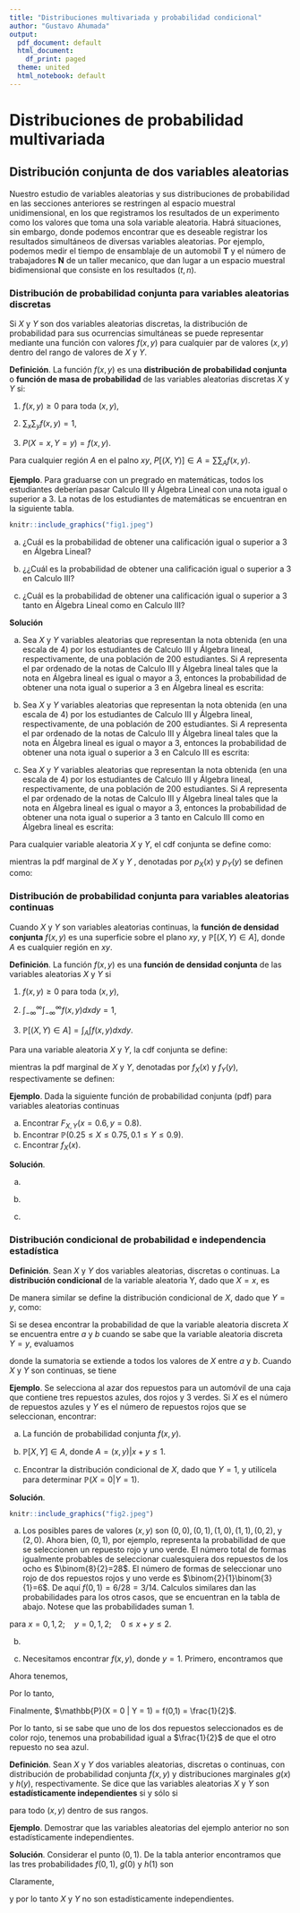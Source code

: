 ```yaml
---
title: "Distribuciones multivariada y probabilidad condicional"
author: "Gustavo Ahumada"
output:
  pdf_document: default
  html_document:
    df_print: paged
  theme: united
  html_notebook: default
---
```


# Distribuciones de probabilidad multivariada


## Distribución conjunta de dos variables aleatorias
Nuestro estudio de variables aleatorias y sus distribuciones de probabilidad en las secciones anteriores se restringen al espacio muestral unidimensional, en los que registramos los resultados de un experimento como los valores que toma una sola variable aleatoria. Habrá situaciones, sin embargo, donde podemos encontrar que es deseable registrar los resultados simultáneos de diversas variables aleatorias. Por ejemplo, podemos medir el tiempo de ensamblaje de un automobil **T** y el número de trabajadores **N** de un taller mecanico, que dan lugar a un espacio muestral bidimensional que consiste en los resultados $(t,n)$. 

### Distribución de probabilidad conjunta para variables aleatorias discretas

Si $X$ y $Y$ son dos variables aleatorias discretas, la distribución de probabilidad para sus ocurrencias simultáneas se puede representar mediante una función con valores $f(x,y)$ para cualquier par de valores $(x,y)$ dentro del rango de valores de $X$ y $Y$.

**Definición**. La función $f(x,y)$ es una **distribución de probabilidad conjunta** o **función de masa de probabilidad** de las variables aleatorias discretas $X$ y $Y$ si:

1. $f(x,y)	\geq 0$ para toda $(x,y)$,

2. $\sum_{x}\sum_{y}f(x,y) = 1$,

3. $P(X = x, Y = y) = f(x,y)$.

Para cualquier región $A$ en el palno $xy$, $P[(X,Y)] \in A = \sum\sum_{A}f(x,y)$.


**Ejemplo**. Para graduarse con un pregrado en matemáticas, todos los estudiantes deberían pasar Calculo III y Álgebra Lineal con una nota igual o superior a $3$. La notas de los estudiantes de matemáticas se encuentran en la siguiente tabla.


```r
knitr::include_graphics("fig1.jpeg")
```


a. ¿Cuál es la probabilidad de obtener una calificación igual o superior a 3 en Álgebra Lineal?

b. ¿¿Cuál es la probabilidad de obtener una calificación igual o superior a 3 en Calculo III?

c. ¿Cuál es la probabilidad de obtener una calificación igual o superior a 3 tanto en Álgebra Lineal como en Calculo III?


**Solución**

a. Sea $X$ y $Y$ variables aleatorias que representan la nota obtenida (en una escala de 4) por los estudiantes de Calculo III y Álgebra lineal, respectivamente, de una población de 200 estudiantes. Si *A* representa el par ordenado de la notas de Calculo III y Álgebra lineal tales que la nota en Álgebra lineal es igual o mayor a $3$, entonces la probabilidad de obtener una nota igual o superior a $3$ en Álgebra lineal es escrita:

\begin{equation}
\mathbb{P}[(X,Y), \in A] = \sum_{(x,y) \in A}\sum pX,Y(x,y) = \frac{2+5+7+13+85+33}{200} = \frac{145}{200}.  \nonumber
\end{equation}

b. Sea $X$ y $Y$ variables aleatorias que representan la nota obtenida (en una escala de 4) por los estudiantes de Calculo III y Álgebra lineal, respectivamente, de una población de 200 estudiantes. Si *A* representa el par ordenado de la notas de Calculo III y Álgebra lineal tales que la nota en Álgebra lineal es igual o mayor a $3$, entonces la probabilidad de obtener una nota igual o superior a $3$ en Calculo III es escrita:

\begin{equation}
\mathbb{P}[(X,Y), \in A] = \sum_{(x,y) \in A}\sum pX,Y(x,y) = \frac{2+13+6+5+85+40}{200} = \frac{151}{200}.  \nonumber
\end{equation}

c. Sea $X$ y $Y$ variables aleatorias que representan la nota obtenida (en una escala de 4) por los estudiantes de Calculo III y Álgebra lineal, respectivamente, de una población de 200 estudiantes. Si *A* representa el par ordenado de la notas de Calculo III y Álgebra lineal tales que la nota en Álgebra lineal es igual o mayor a $3$, entonces la probabilidad de obtener una nota igual o superior a $3$ tanto en Calculo III como en Álgebra lineal es escrita:

\begin{equation}
\mathbb{P}[(X,Y), \in A] = \sum_{(x,y) \in A}\sum pX,Y(x,y) = \frac{2+5+13+85}{200} = \frac{105}{200}.  \nonumber
\end{equation}

Para cualquier variable aleatoria $X$ y $Y$, el cdf conjunta se define como:

\begin{equation}
F_{X,Y}(x,y) = \mathbb{P}(X \leq x, Y \leq y),  \nonumber
\end{equation}

mientras la pdf marginal de $X$ y $Y$ , denotadas por $p_{X}(x)$ y $p_{Y}(y)$ se definen como:

\begin{equation}
p_{X}(x) = \sum_{y} p_{X,Y}(x,y)  \nonumber
\end{equation}

\begin{equation}
p_{Y}(y) = \sum_{y} p_{X,Y}(x,y).  \nonumber
\end{equation}


### Distribución de probabilidad conjunta para variables aleatorias continuas

Cuando $X$ y $Y$ son variables aleatorias continuas, la **función de densidad conjunta** $f(x,y)$ es una superficie sobre el plano $xy$, y $\mathbb{P}[(X,Y) \in A]$, donde $A$ es cualquier región en $xy$.

**Definición**. La función $f(x,y)$ es una **función de densidad conjunta** de las variables aleatorias $X$ y $Y$ si

1. $f(x,y)	\geq 0$ para toda $(x,y)$,

2. $\int^{\infty}_{-\infty}\int^{\infty}_{-\infty}f(x,y) dxdy= 1$,

3. $\mathbb{P}[(X,Y) \in A] = \int_{A}\int f(x,y) dxdy$.

Para una variable aleatoria $X$ y $Y$, la cdf conjunta se define:

\begin{equation}
F_{X,Y}(x,y) = \int^{x}_{-\infty}\int^{y}_{-\infty}f(x,y)dxdy, -\infty < x < \infty, -\infty < y < \infty,   \nonumber
\end{equation}

mientras la pdf marginal de $X$ y $Y$, denotadas por $f_{X}(x)$ y $f_{Y}(y)$, respectivamente se definen:

\begin{equation}
f_{X}(x) = \int^{\infty}_{-\infty}f_{X,Y}(x,y)dy, -\infty < x < \infty, -\infty < y < \infty,   \nonumber
\end{equation}

\begin{equation}
f_{Y}(y) = \int^{\infty}_{-\infty}f_{X,Y}(x,y)dx, -\infty < y < \infty, -\infty < y < \infty,   \nonumber
\end{equation}

 
**Ejemplo**. Dada la siguiente función de probabilidad conjunta (pdf) para variables aleatorias continuas

\begin{equation} 
f_{X,Y}(x,y) = \left \{ \begin{matrix} 1 & \mbox{si} \quad \quad 0 \leq x \leq 1, 0 \leq y \leq 1, \\ 0 & \mbox{en otros casos.}\end{matrix}\right. \nonumber
\end{equation}

a. Encontrar $F_{X,Y}(x=0.6, y= 0.8)$.
b. Encontrar $\mathbb{P}(0.25 \leq X \leq 0.75, 0.1 \leq Y \leq 0.9)$.
c. Encontrar $f_{X}(x)$.

**Solución**.

a. 
\begin{equation} 
F_{X,Y}(x=0.6, y= 0.8) =  \int^{0.6}_{0}\int^{0.8}_{0}f_{X,Y}(x,y) dxdy = \int^{0.6}_{0}\int^{0.8}_{0}1 dxdy = \int^{0.6}_{0} 0.8 dx = 0.48.  \nonumber
\end{equation}

b. 
\begin{equation} 
\mathbb{P}(0.25 \leq X \leq 0.75, 0.1 \leq Y \leq 0.9) = \int^{0.75}_{0.25}\int^{0.9}_{0.1}f_{X,Y}(x,y) dxdy = \int^{0.75}_{0.25}\int^{0.9}_{0.1} 1 dxdy = \int^{0.75}_{0.25}0.8dx = 0.40.    \nonumber
\end{equation}

c. 
\begin{equation} 
f_{X}(x) = \int^{1}_{0}f_{X,Y}(x,y) dy = 1, \quad 0 \leq x \leq 1    \nonumber
\end{equation}


### Distribución condicional de probabilidad e independencia estadística

**Definición**. Sean $X$ y $Y$ dos variables aleatorias, discretas o continuas. La **distribución condicional**  de la variable aleatoria Y, dado que $X=x$, es 
\begin{equation} 
f(y|x) = \frac{f(x,y)}{g(x)}, \quad g(x)>0.   \nonumber
\end{equation}

De manera similar se define la distribución condicional de $X$, dado que $Y = y$, como:

\begin{equation} 
f(x|y) = \frac{f(x,y)}{h(y)}, \quad h(y)>0.   \nonumber
\end{equation}

Si se desea encontrar la probabilidad de que la variable aleatoria discreta $X$ se encuentra entre $a$ y $b$ cuando se sabe que la variable aleatoria discreta $Y = y$, evaluamos

\begin{equation} 
P(a < X < b | Y = y) = \sum_{x}f(x|y),   \nonumber
\end{equation}

donde la sumatoria se extiende a todos los valores de $X$ entre $a$ y $b$. Cuando $X$ y $Y$ son continuas, se tiene

\begin{equation} 
P(a < X < b | Y = y) = \int^{b}_{a}f(x|y)dx.   \nonumber
\end{equation}


**Ejemplo**. Se selecciona al azar dos repuestos para un automóvil de una caja que contiene tres repuestos azules, dos rojos y 3 verdes. Si $X$ es el número de repuestos azules y $Y$ es el número de repuestos rojos que se seleccionan, encontrar:


a. La función de probabilidad conjunta $f(x,y)$.

b. $\mathbb{P}[X,Y] \in A$, donde $A = {(x,y)| x+y \leq 1}$.

c. Encontrar la distribución condicional de $X$, dado que $Y=1$, y utilícela para determinar $\mathbb{P}(X = 0 | Y = 1)$.

**Solución**.

```r
knitr::include_graphics("fig2.jpeg")
```

a. Los posibles pares de valores $(x,y)$ son $(0,0),(0,1),(1,0),(1,1),(0,2),$ y $(2,0)$. Ahora bien, $(0,1)$, por ejemplo, representa la probabilidad de que se seleccionen un repuesto rojo y uno verde. El número total de formas igualmente probables de seleccionar cualesquiera dos repuestos de los ocho es $\binom{8}{2}=28$. El número de formas de seleccionar uno rojo de dos repuestos rojos y uno verde es $\binom{2}{1}\binom{3}{1}=6$. De aquí $f(0,1)=6/28=3/14$. Calculos similares dan las probabilidades para los otros casos,  que se encuentran en la tabla de abajo. Notese que las probabilidades suman 1.

\begin{equation} 
f(x,y) = \frac{\binom{3}{x}\binom{2}{y}\binom{3}{2-x-y}}{\binom{8}{2}},  \nonumber
\end{equation}

para $x=0,1,2; \quad y = 0,1,2; \quad 0 \leq x+y \leq 2$.

b. 
\begin{equation} 
\begin{split}
f(x,y) = \mathbb{P}[(X,Y) \in A] & =  P(X+Y \leq 1)  \\ 
& = f(0,0) + f(0,1) + f(1,0) \\
& = \frac{3}{28} + \frac{3}{14} + \frac{9}{28} \\
& = \frac{9}{14}. \nonumber
\end{split}
\end{equation}

c. Necesitamos encontrar $f(x,y)$, donde $y=1$. Primero, encontramos que 
\begin{equation} 
h(1) = \sum^{2}_{x=0}f(x,1) = \frac{3}{14} + \frac{3}{14} + 0 = \frac{3}{7}. \nonumber
\end{equation}

Ahora tenemos,

\begin{equation} 
f(x|1) = \frac{f(x,1)}{h(1)} = \frac{7}{3}f(x,1), \quad x = 0,1,2. \nonumber
\end{equation}

Por lo tanto,

\begin{equation} 
\begin{split}
f(0|1) & = \frac{7}{3}f(0,1) =  \binom{7}{3}\binom{3}{14} = \frac{1}{2}, \\ 
f(1|1) & = \frac{7}{3}f(1,1) =  \binom{7}{3}\binom{3}{14} = \frac{1}{2}, \\ 
f(2|1) & = \frac{7}{3}f(2,1) =  \binom{7}{3}(0) = 0 \nonumber
\end{split}
\end{equation}

\begin{center}
\begin{tabular}{ c| c| c| c| }
 x & 0 & 1 & 2 \\ 
 \hline
 f(x) & $\frac{1}{2}$ & $\frac{1}{2}$ & 0 
\end{tabular}
\end{center}

Finalmente,
$\mathbb{P}(X = 0 | Y = 1) = f(0,1) = \frac{1}{2}$.

Por lo tanto, si se sabe que uno de los dos repuestos seleccionados es de color rojo, tenemos una probabilidad igual a $\frac{1}{2}$ de que el otro repuesto no sea azul.


**Definición**. Sean $X$ y $Y$ dos variables aleatorias, discretas o continuas, con distribución de probabilidad conjunta $f(x,y)$ y distribuciones marginales $g(x)$ y $h(y)$, respectivamente. Se dice que las variables aleatorias $X$ y $Y$ son **estadísticamente independientes** si y sólo si

\begin{equation} 
f(x,y) = g(x)h(y) \nonumber
\end{equation}

para todo $(x,y)$ dentro de sus rangos.

**Ejemplo**. Demostrar que las variables aleatorias del ejemplo anterior no son estadísticamente independientes.

**Solución**. Considerar el punto $(0,1)$. De la tabla anterior encontramos que las tres probabilidades $f(0,1)$, $g(0)$ y $h(1)$ son 

\begin{equation} 
\begin{split}
f(0,1) & = \frac{3}{4},  \\ 
g(0) & = \sum^{2}_{y=0}f(0,y) = \frac{3}{28} + \frac{3}{14} + \frac{1}{28} = \frac{5}{14}, \\ 
h(1) & = \sum^{2}_{x=0}f(x,1) = \frac{3}{14} + \frac{3}{14} + 0 = \frac{3}{7} \nonumber
\end{split}
\end{equation}

Claramente,

\begin{equation} 
f(0,1) \neq g(0)h(1), \nonumber
\end{equation}

y por lo tanto $X$ y $Y$ no son estadísticamente independientes.





